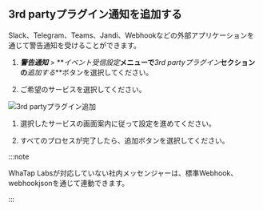 ## 3rd partyプラグイン通知を追加する

Slack、Telegram、Teams、Jandi、Webhookなどの外部アプリケーションを通じて警告通知を受けることができます。

1.  **_警告通知_** > **_イベント受信設定_**メニューで**_3rd partyプラグイン_**セクションの**_追加する_**ボタンを選択してください。

2.  ご希望のサービスを選択してください。

  ![3rd partyプラグイン追加](/img/set-event-3rd-party-plugin.png)

1.  選択したサービスの画面案内に従って設定を進めてください。

2.  すべてのプロセスが完了したら、追加ボタンを選択してください。

:::note

WhaTap Labsが対応していない社内メッセンジャーは、標準Webhook、webhookjsonを通じて連動できます。

:::
